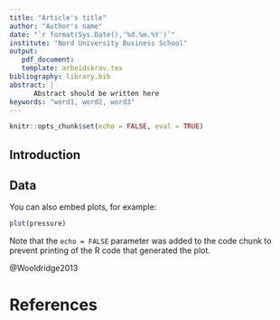 ```yaml
---
title: "Article's title"
author: "Author's name"
date: "`r format(Sys.Date(),'%d.%m.%Y')`"
institute: "Nord University Business School"
output: 
   pdf_document:
   template: arbeidskrav.tex
bibliography: library.bib
abstract: |
      Abstract should be written here
keywords: "word1, word2, word3"
---
```


```r
knitr::opts_chunk$set(echo = FALSE, eval = TRUE)
```

## Introduction

\lipsum[3-8]


## Data

You can also embed plots, for example:

```r
plot(pressure)
```

Note that the `echo = FALSE` parameter was added to the code chunk to prevent printing of the R code that generated the plot.

@Wooldridge2013


# References
